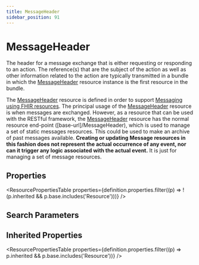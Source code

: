 ```yaml
---
title: MessageHeader
sidebar_position: 91
---
```


# MessageHeader

The header for a message exchange that is either requesting or responding to an action.  The reference(s) that are the subject of the action as well as other information related to the action are typically transmitted in a bundle in which the <a href="/docs/api/fhir/resources/messageheader">MessageHeader</a> resource instance is the first resource in the bundle.

  <Tabs queryString="intro-section">
  <TabItem value="usage" label="Usage" default>
    <div> <a name="scope"></a>  <p> The <a href="/docs/api/fhir/resources/messageheader">MessageHeader</a> resource is defined in order to support <a href="https://www.hl7.org/fhir/messaging.html">Messaging using FHIR resources</a>. The principal usage of the <a href="/docs/api/fhir/resources/messageheader">MessageHeader</a> resource is when messages are exchanged. However, as a  resource that can be used with the RESTful framework, the <a href="/docs/api/fhir/resources/messageheader">MessageHeader</a> resource has the normal resource end-point ([base-url]/MessageHeader), which is used to manage a set of static messages resources. This could be used to  make an archive of past messages available. <b>Creating or updating Message resources in this fashion does not represent the actual occurrence of any event, nor can it trigger any logic associated with the actual event.</b> It is just for managing a set of message resources. </p> </div>
    </TabItem>
  
  
  
</Tabs>


## Properties

<ResourcePropertiesTable properties={definition.properties.filter((p) => !(p.inherited && p.base.includes('Resource')))} />

## Search Parameters

<SearchParamsTable searchParams={definition.searchParameters} />

## Inherited Properties

<ResourcePropertiesTable properties={definition.properties.filter((p) => p.inherited && p.base.includes('Resource'))} />


